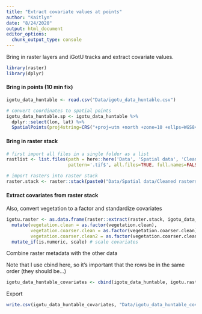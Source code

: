 ```yaml
---
title: "Extract covariate values at points"
author: "Kaitlyn"
date: "8/24/2020"
output: html_document
editor_options: 
  chunk_output_type: console
---
```


Bring in raster layers and iGotU tracks and extract covariate values.

```r
library(raster)
library(dplyr)
```

#### Bring in points (10 min fix)

```r
igotu_data_huntable <- read.csv("Data/igotu_data_huntable.csv")

# convert coordinates to spatial points
igotu_data_huntable.sp <- igotu_data_huntable %>% 
  dplyr::select(lon, lat) %>% 
  SpatialPoints(proj4string=CRS("+proj=utm +north +zone=10 +ellps=WGS84 +units=m")) 
```


#### Bring in raster stack
```r
# first import all files in a single folder as a list 
rastlist <- list.files(path = here::here('Data', 'Spatial data', 'Cleaned rasters'),
                       pattern='.tif$', all.files=TRUE, full.names=FALSE)

# import rasters into raster stack
raster.stack <- raster::stack(paste0("Data/Spatial data/Cleaned rasters/", rastlist))
```

#### Extract covariates from raster stack

Also, convert vegetation to a factor and standardize covariates
```r
igotu.raster <- as.data.frame(raster::extract(raster.stack, igotu_data_huntable.sp)) %>% 
  mutate(vegetation.clean = as.factor(vegetation.clean),
         vegetation.coarser.clean = as.factor(vegetation.coarser.clean),
         vegetation.coarser.clean2 = as.factor(vegetation.coarser.clean2)) %>% 
  mutate_if(is.numeric, scale) # scale covariates
```

Combine raster metadata with the other data 

Note that I use cbind here, so it's important that the rows be in the same order (they should be...)
```r
igotu_data_huntable_covariates <- cbind(igotu_data_huntable, igotu.raster) 
```

Export
```r
write.csv(igotu_data_huntable_covariates, "Data/igotu_data_huntable_covariates.csv")
```

